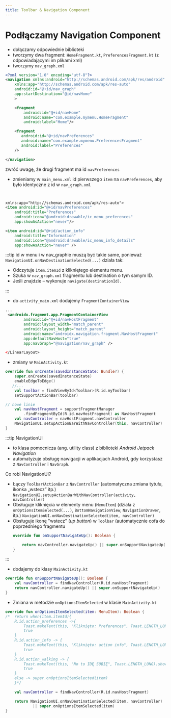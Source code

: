 ```yaml
---
title: Toolbar & Navigation Component
---
```


# Podłączamy Navigation Component
- dołączamy odpowiednie biblioteki
- tworzymy dwa fragment: `HomeFragment.kt`, `PreferencesFragment.kt` (z odpowiadającymi im plikami xml)
- tworzymy `nav_graph.xml`
```xml
<?xml version="1.0" encoding="utf-8"?>
<navigation xmlns:android="http://schemas.android.com/apk/res/android"
    xmlns:app="http://schemas.android.com/apk/res-auto"
    android:id="@+id/nav_graph"
    app:startDestination="@id/navHome"
    >

    <fragment
        android:id="@+id/navHome"
        android:name="com.example.mymenu.HomeFragment"
        android:label="Home"/>

    <fragment
       android:id="@+id/navPreferences"
       android:name="com.example.mymenu.PreferencesFragment"
       android:label="Preferences"
    />

</navigation>
```
zwróć uwagę, że drugi fragment ma id `navPreferences`

- zmieniamy w `main_menu.xml` id pierwszego `item` na `navPreferences`, aby było identyczne z id w `nav_graph.xml`
```xml


xmlns:app="http://schemas.android.com/apk/res-auto">
<item android:id="@+id/navPreferences"
    android:title="Preferences"
    android:icon="@android:drawable/ic_menu_preferences"
    app:showAsAction="never"/>

<item android:id="@+id/action_info"
    android:title="Information"
    android:icon="@android:drawable/ic_menu_info_details"
    app:showAsAction="never" />

```
:::tip
id w menu i w nav_graphie muszą być takie same, ponieważ `NavigationUI.onNavDestinationSelected(...)` działa tak:
- Odczytuje `item.itemId` z klikniętego elementu menu.
- Szuka w `nav_graph.xml` fragmentu lub destination o tym samym ID.
- Jeśli znajdzie – wykonuje `navigate(destinationId)`.

:::

- do `activity_main.xml` dodajemy `FragmentContainerView`
```xml
...
 <androidx.fragment.app.FragmentContainerView
        android:id="@+id/navHostFragment"
        android:layout_width="match_parent"
        android:layout_height="match_parent"
        android:name="androidx.navigation.fragment.NavHostFragment"
        app:defaultNavHost="true"
        app:navGraph="@navigation/nav_graph" />

</LinearLayout>
```

- zmiany w `MainActivity.kt`
```kotlin
override fun onCreate(savedInstanceState: Bundle?) {
    super.onCreate(savedInstanceState)
    enableEdgeToEdge()
   //...
    val toolbar = findViewById<Toolbar>(R.id.myToolbar)
    setSupportActionBar(toolbar)

// nowe linie
    val navHostFragment = supportFragmentManager
        .findFragmentById(R.id.navHostFragment) as NavHostFragment
    val navController = navHostFragment.navController
    NavigationUI.setupActionBarWithNavController(this, navController)
}
```
:::tip NavigationUI
- to klasa pomocnicza (ang. utility class) z biblioteki *Android Jetpack Navigation*
- automatyzuje obsługę nawigacji w aplikacjach Android, gdy korzystasz z `NavController` i `NavGraph`.

Co robi NavigationUI?
- Łączy `Toolbar`/`ActionBar` z `NavController` (automatyczna zmiana tytułu, ikonka „wstecz” itp.)
    `NavigationUI.setupActionBarWithNavController(activity, navController)`
- Obsługuje kliknięcia w elementy menu (`MenuItem`) (działa z `onOptionsItemSelected(...)`, `BottomNavigationView`, `NavigationDrawer`, itp.)
    `NavigationUI.onNavDestinationSelected(item, navController)`
- Obsługuje ikonę "wstecz" (*up button*) w `Toolbar` (automatycznie cofa do poprzedniego fragmentu
    ```kotlin
    override fun onSupportNavigateUp(): Boolean {

        return navController.navigateUp() || super.onSupportNavigateUp()
    }
    ```
:::

- dodajemy do klasy `MainActivity.kt`
```kotlin
override fun onSupportNavigateUp(): Boolean {
    val navController = findNavController(R.id.navHostFragment)
    return navController.navigateUp() || super.onSupportNavigateUp()
}
```

- Zmiana w metodzie `onOptionsItemSelected` w klasie `MainActivity.kt`
```kotlin
override fun onOptionsItemSelected(item: MenuItem): Boolean {
/*  return when(item.itemId){
    R.id.action_preferences ->{
        Toast.makeText(this, "Kliknięto: Preferences", Toast.LENGTH_LONG).show()
        true
    }
    R.id.action_info -> {
        Toast.makeText(this, "Kliknięto: action info", Toast.LENGTH_LONG).show()
        true
    }
    R.id.action_walking -> {
        Toast.makeText(this, "No to IDĘ SOBIĘ", Toast.LENGTH_LONG).show()
        true
    }
    else -> super.onOptionsItemSelected(item)
    }*/

    val navController = findNavController(R.id.navHostFragment)

    return NavigationUI.onNavDestinationSelected(item, navController)
            || super.onOptionsItemSelected(item)
}

